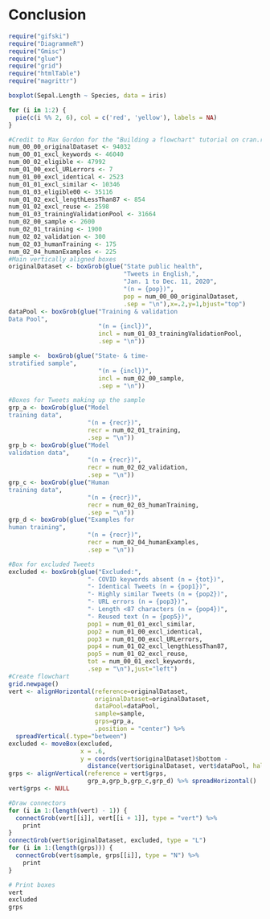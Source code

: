 # Conclusion

```r
require("gifski")
require("DiagrammeR")
require("Gmisc")
require("glue")
require("grid")
require("htmlTable")
require("magrittr")
```



```r
boxplot(Sepal.Length ~ Species, data = iris)
```


```r
for (i in 1:2) {
  pie(c(i %% 2, 6), col = c('red', 'yellow'), labels = NA)
}
```

```r
#Credit to Max Gordon for the "Building a flowchart" tutorial on cran.r-project.org
num_00_00_originalDataset <- 94032
num_00_01_excl_keywords <- 46040
num_00_02_eligible <- 47992
num_01_00_excl_URLerrors <- 7
num_01_00_excl_identical <- 2523
num_01_01_excl_similar <- 10346
num_01_03_eligible00 <- 35116
num_01_02_excl_lengthLessThan87 <- 854
num_01_02_excl_reuse <- 2598
num_01_03_trainingValidationPool <- 31664
num_02_00_sample <- 2600
num_02_01_training <- 1900
num_02_02_validation <- 300
num_02_03_humanTraining <- 175
num_02_04_humanExamples <- 225
#Main vertically aligned boxes
originalDataset <- boxGrob(glue("State public health",
                                "Tweets in English,",
                                "Jan. 1 to Dec. 11, 2020",
                                "(n = {pop})",
                                pop = num_00_00_originalDataset,
                                .sep = "\n"),x=.2,y=1,bjust="top")
dataPool <- boxGrob(glue("Training & validation
Data Pool",
                         "(n = {incl})",
                         incl = num_01_03_trainingValidationPool,
                         .sep = "\n"))

sample <-  boxGrob(glue("State- & time-
stratified sample",
                         "(n = {incl})",
                         incl = num_02_00_sample,
                         .sep = "\n"))

#Boxes for Tweets making up the sample
grp_a <- boxGrob(glue("Model
training data",
                      "(n = {recr})",
                      recr = num_02_01_training,
                      .sep = "\n"))
grp_b <- boxGrob(glue("Model
validation data",
                      "(n = {recr})",
                      recr = num_02_02_validation,
                      .sep = "\n"))
grp_c <- boxGrob(glue("Human
training data",
                      "(n = {recr})",
                      recr = num_02_03_humanTraining,
                      .sep = "\n"))
grp_d <- boxGrob(glue("Examples for
human training",
                      "(n = {recr})",
                      recr = num_02_04_humanExamples,
                      .sep = "\n"))

#Box for excluded Tweets
excluded <- boxGrob(glue("Excluded:",
                      "- COVID keywords absent (n = {tot})",
                      "- Identical Tweets (n = {pop1})",
                      "- Highly similar Tweets (n = {pop2})",
                      "- URL errors (n = {pop3})",
                      "- Length <87 characters (n = {pop4})",
                      "- Reused text (n = {pop5})",
                      pop1 = num_01_01_excl_similar,
                      pop2 = num_01_00_excl_identical,
                      pop3 = num_01_00_excl_URLerrors,
                      pop4 = num_01_02_excl_lengthLessThan87,
                      pop5 = num_01_02_excl_reuse,
                      tot = num_00_01_excl_keywords,
                      .sep = "\n"),just="left")
#Create flowchart
grid.newpage()
vert <- alignHorizontal(reference=originalDataset,
                        originalDataset=originalDataset,
                        dataPool=dataPool,
                        sample=sample,
                        grps=grp_a,
                        .position = "center") %>%
  spreadVertical(.type="between")
excluded <- moveBox(excluded,
                    x = .6,
                    y = coords(vert$originalDataset)$bottom - 
                      distance(vert$originalDataset, vert$dataPool, half = TRUE, center = FALSE))
grps <- alignVertical(reference = vert$grps,
                      grp_a,grp_b,grp_c,grp_d) %>% spreadHorizontal()
vert$grps <- NULL

#Draw connectors
for (i in 1:(length(vert) - 1)) {
  connectGrob(vert[[i]], vert[[i + 1]], type = "vert") %>%
    print
}
connectGrob(vert$originalDataset, excluded, type = "L")
for (i in 1:(length(grps))) {
  connectGrob(vert$sample, grps[[i]], type = "N") %>%
    print
}

# Print boxes
vert
excluded
grps
```